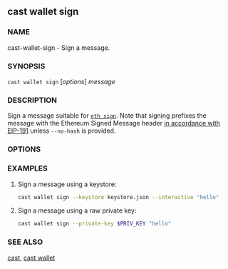 
## cast wallet sign

### NAME

cast-wallet-sign - Sign a message.

### SYNOPSIS

`cast wallet sign` [*options*] _message_

### DESCRIPTION

Sign a message suitable for [`eth_sign`](https://ethereum.org/en/developers/docs/apis/json-rpc/#eth_sign). Note that signing prefixes the message with the Ethereum Signed Message header [in accordance with EIP-191](https://eips.ethereum.org/EIPS/eip-191) unless `--no-hash` is provided.

### OPTIONS

<WalletOptionsRaw />
<WalletOptionsKeystore />
<WalletOptionsHardware />
<CommonOptions />

### EXAMPLES

1. Sign a message using a keystore:

   ```sh
   cast wallet sign --keystore keystore.json --interactive "hello"
   ```

2. Sign a message using a raw private key:
   ```sh
   cast wallet sign --private-key $PRIV_KEY "hello"
   ```

### SEE ALSO

[cast](/reference/cast/cast.mdx), [cast wallet](/reference/cast/cast-wallet.mdx)
